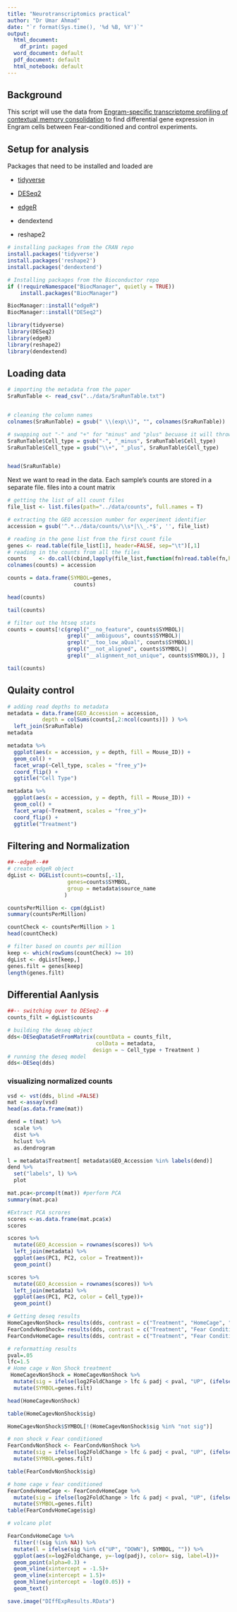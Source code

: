 ```yaml
---
title: "Neurotranscriptomics practical"
author: "Dr Umar Ahmad"
date: "`r format(Sys.time(), '%d %B, %Y')`"
output:
  html_document:
    df_print: paged
  word_document: default
  pdf_document: default
  html_notebook: default
---
```


## Background

This script will use the data from [Engram-specific transcriptome profiling of contextual memory consolidation](https://www.nature.com/articles/s41467-019-09960-x) to find differential gene expression in Engram cells between Fear-conditioned and control experiments.


## Setup for analysis
Packages that need to be installed and loaded are 

+ [tidyverse](https://www.tidyverse.org/packages/)

+ [DESeq2](https://bioconductor.org/packages/release/bioc/html/DESeq2.html)

+ [edgeR](https://bioconductor.org/packages/release/bioc/html/edgeR.html)

+ dendextend

+ reshape2

```r
# installing packages from the CRAN repo
install.packages('tidyverse')
install.packages('reshape2')
install.packages('dendextend')

# Installing packages from the Bioconductor repo
if (!requireNamespace("BiocManager", quietly = TRUE))
    install.packages("BiocManager")

BiocManager::install("edgeR")
BiocManager::install("DESeq2")

library(tidyverse)
library(DESeq2)
library(edgeR)
library(reshape2)
library(dendextend)
```

## Loading data

```r
# importing the metadata from the paper
SraRunTable <- read_csv("../data/SraRunTable.txt")


# cleaning the column names
colnames(SraRunTable) = gsub(" \\(exp\\)", "", colnames(SraRunTable))

# swapping out "-" and "+" for "minus" and "plus" becuase it will throw errors otherwise
SraRunTable$Cell_type = gsub("-", "_minus", SraRunTable$Cell_type)
SraRunTable$Cell_type = gsub("\\+", "_plus", SraRunTable$Cell_type)


head(SraRunTable)
```

Next we want to read in the data. Each sample's counts are stored in a separate file. files into a count matrix
```r
# getting the list of all count files
file_list <- list.files(path="../data/counts", full.names = T)

# extracting the GEO accession number for experiment identifier
accession = gsub('^.*../data/counts/\\s*|\\_.*$', '', file_list)

# reading in the gene list from the first count file
genes <- read.table(file_list[1], header=FALSE, sep="\t")[,1]   
# reading in the counts from all the files
counts    <- do.call(cbind,lapply(file_list,function(fn)read.table(fn,header=FALSE, sep="\t")[,2]))
colnames(counts) = accession

counts = data.frame(SYMBOL=genes,
                     counts)

head(counts)
```


```r
tail(counts)
```


```r
# filter out the htseq stats 
counts = counts[!c(grepl("__no_feature", counts$SYMBOL)| 
                   grepl("__ambiguous", counts$SYMBOL)| 
                   grepl("__too_low_aQual", counts$SYMBOL)|  
                   grepl("__not_aligned", counts$SYMBOL)| 
                   grepl("__alignment_not_unique", counts$SYMBOL)), ]

tail(counts)
```



## Qulaity control

```r
# adding read depths to metadata
metadata = data.frame(GEO_Accession = accession,
           depth = colSums(counts[,2:ncol(counts)]) ) %>% 
  left_join(SraRunTable) 
metadata
```

```r
metadata %>% 
  ggplot(aes(x = accession, y = depth, fill = Mouse_ID)) +
  geom_col() +
  facet_wrap(~Cell_type, scales = "free_y")+ 
  coord_flip() +
  ggtitle("Cell Type")
```
```r
metadata %>% 
  ggplot(aes(x = accession, y = depth, fill = Mouse_ID)) +
  geom_col() +
  facet_wrap(~Treatment, scales = "free_y")+ 
  coord_flip() +
  ggtitle("Treatment")
```


## Filtering and Normalization

```r
##--edgeR--##
# create edgeR object
dgList <- DGEList(counts=counts[,-1], 
                   genes=counts$SYMBOL, 
                   group = metadata$source_name 
                  )
```


```r
countsPerMillion <- cpm(dgList)
summary(countsPerMillion)
```

```r
countCheck <- countsPerMillion > 1
head(countCheck)
```

```r
# filter based on counts per million
keep <- which(rowSums(countCheck) >= 10)
dgList <- dgList[keep,]
genes.filt = genes[keep]
length(genes.filt)
```


## Differential Aanlysis
```r
##-- switching over to DESeq2--#
counts_filt = dgList$counts

# building the deseq object
dds<-DESeqDataSetFromMatrix(countData = counts_filt,
                            colData = metadata,
                           design = ~ Cell_type + Treatment ) 
# running the deseq model
dds<-DESeq(dds)

```
### visualizing normalized counts
```r
vsd <- vst(dds, blind =FALSE)
mat <-assay(vsd)
head(as.data.frame(mat))
```
```r
dend = t(mat) %>% 
  scale %>% 
  dist %>% 
  hclust %>% 
  as.dendrogram 

l = metadata$Treatment[ metadata$GEO_Accession %in% labels(dend)]
dend %>% 
  set("labels", l) %>% 
  plot

```
```r
mat.pca<-prcomp(t(mat)) #perform PCA
summary(mat.pca)
```

```r
#Extract PCA scrores
scores <-as.data.frame(mat.pca$x) 
scores

```

```r
scores %>% 
  mutate(GEO_Accession = rownames(scores)) %>% 
  left_join(metadata) %>% 
  ggplot(aes(PC1, PC2, color = Treatment))+
  geom_point()

scores %>% 
  mutate(GEO_Accession = rownames(scores)) %>% 
  left_join(metadata) %>% 
  ggplot(aes(PC1, PC2, color = Cell_type))+
  geom_point()

```


```r
# Getting deseq results 
HomeCagevNonShock= results(dds, contrast = c("Treatment", "HomeCage", "Non Shock"), tidy = TRUE)
FearCondvNonShock= results(dds, contrast = c("Treatment", "Fear Conditioned", "Non Shock"), tidy = TRUE)
FearCondvHomeCage= results(dds, contrast = c("Treatment", "Fear Conditioned", "HomeCage"), tidy = TRUE)

```

```r
# reformatting results
pval=.05
lfc=1.5
# Home cage v Non Shock treatment
 HomeCagevNonShock = HomeCagevNonShock %>% 
  mutate(sig = ifelse(log2FoldChange > lfc & padj < pval, "UP", (ifelse(log2FoldChange < -lfc & padj < pval, "DOWN", "not sig")) )) %>% 
  mutate(SYMBOL=genes.filt)

head(HomeCagevNonShock)
```

```r
table(HomeCagevNonShock$sig)
```
```r
HomeCagevNonShock$SYMBOL[!(HomeCagevNonShock$sig %in% "not sig")]
```

```r
# non shock v Fear conditioned
FearCondvNonShock <- FearCondvNonShock %>% 
  mutate(sig = ifelse(log2FoldChange > lfc & padj < pval, "UP", (ifelse(log2FoldChange < -lfc & padj < pval, "DOWN", "not sig")) ))%>% 
  mutate(SYMBOL=genes.filt)

table(FearCondvNonShock$sig)
```

```r
# home cage v fear conditioned
FearCondvHomeCage <- FearCondvHomeCage %>% 
  mutate(sig = ifelse(log2FoldChange > lfc & padj < pval, "UP", (ifelse(log2FoldChange < -lfc & padj < pval, "DOWN", "not sig")) ))%>% 
  mutate(SYMBOL=genes.filt)
table(FearCondvHomeCage$sig)
```

```r
# volcano plot

FearCondvHomeCage %>% 
  filter(!(sig %in% NA)) %>% 
  mutate(l = ifelse(sig %in% c("UP", "DOWN"), SYMBOL, "")) %>% 
  ggplot(aes(x=log2FoldChange, y=-log(padj), color= sig, label=l))+
  geom_point(alpha=0.3) +
  geom_vline(xintercept = -1.5)+
  geom_vline(xintercept = 1.5)+
  geom_hline(yintercept = -log(0.05)) +
  geom_text()
```

```r
save.image("DIffExpResults.RData")
```
